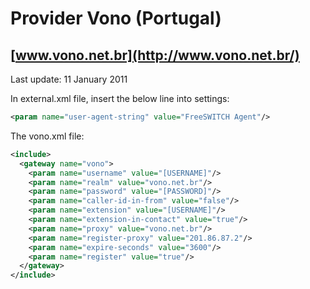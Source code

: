 
# Provider Vono (Portugal) 

 

## [www.vono.net.br](http://www.vono.net.br/)

Last update: 11 January 2011

In external.xml file, insert the below line into settings:

```xml
<param name="user-agent-string" value="FreeSWITCH Agent"/>
```

The vono.xml file:

```xml
<include>
  <gateway name="vono">
    <param name="username" value="[USERNAME]"/>
    <param name="realm" value="vono.net.br"/>
    <param name="password" value="[PASSWORD]"/>
    <param name="caller-id-in-from" value="false"/>
    <param name="extension" value="[USERNAME]"/>
    <param name="extension-in-contact" value="true"/>
    <param name="proxy" value="vono.net.br"/>
    <param name="register-proxy" value="201.86.87.2"/>
    <param name="expire-seconds" value="3600"/>
    <param name="register" value="true"/>
  </gateway>
</include> 
```


